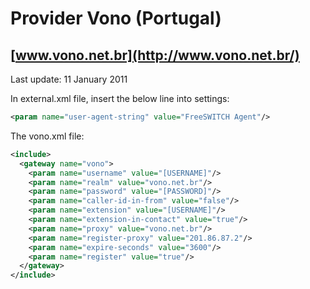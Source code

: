 
# Provider Vono (Portugal) 

 

## [www.vono.net.br](http://www.vono.net.br/)

Last update: 11 January 2011

In external.xml file, insert the below line into settings:

```xml
<param name="user-agent-string" value="FreeSWITCH Agent"/>
```

The vono.xml file:

```xml
<include>
  <gateway name="vono">
    <param name="username" value="[USERNAME]"/>
    <param name="realm" value="vono.net.br"/>
    <param name="password" value="[PASSWORD]"/>
    <param name="caller-id-in-from" value="false"/>
    <param name="extension" value="[USERNAME]"/>
    <param name="extension-in-contact" value="true"/>
    <param name="proxy" value="vono.net.br"/>
    <param name="register-proxy" value="201.86.87.2"/>
    <param name="expire-seconds" value="3600"/>
    <param name="register" value="true"/>
  </gateway>
</include> 
```


